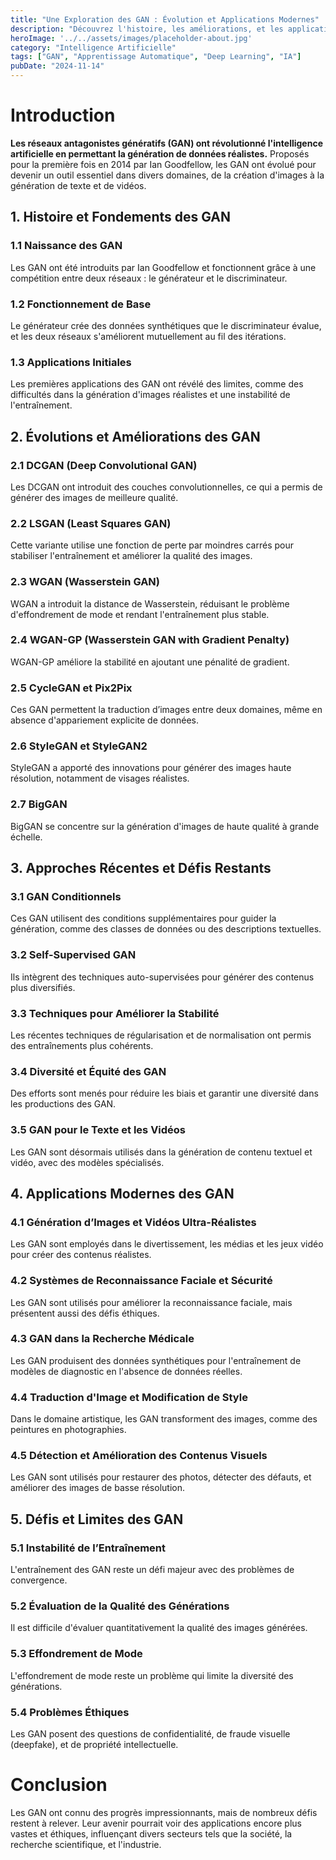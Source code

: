 ```yaml
---
title: "Une Exploration des GAN : Évolution et Applications Modernes"
description: "Découvrez l'histoire, les améliorations, et les applications des GAN dans le domaine de l'IA."
heroImage: '../../assets/images/placeholder-about.jpg'
category: "Intelligence Artificielle"
tags: ["GAN", "Apprentissage Automatique", "Deep Learning", "IA"]
pubDate: "2024-11-14"
---
```


# Introduction

**Les réseaux antagonistes génératifs (GAN) ont révolutionné l'intelligence artificielle en permettant la génération de données réalistes.** Proposés pour la première fois en 2014 par Ian Goodfellow, les GAN ont évolué pour devenir un outil essentiel dans divers domaines, de la création d'images à la génération de texte et de vidéos.

## 1. Histoire et Fondements des GAN

### 1.1 Naissance des GAN
Les GAN ont été introduits par Ian Goodfellow et fonctionnent grâce à une compétition entre deux réseaux : le générateur et le discriminateur.

### 1.2 Fonctionnement de Base
Le générateur crée des données synthétiques que le discriminateur évalue, et les deux réseaux s'améliorent mutuellement au fil des itérations.

### 1.3 Applications Initiales
Les premières applications des GAN ont révélé des limites, comme des difficultés dans la génération d'images réalistes et une instabilité de l'entraînement.

## 2. Évolutions et Améliorations des GAN

### 2.1 DCGAN (Deep Convolutional GAN)
Les DCGAN ont introduit des couches convolutionnelles, ce qui a permis de générer des images de meilleure qualité.

### 2.2 LSGAN (Least Squares GAN)
Cette variante utilise une fonction de perte par moindres carrés pour stabiliser l'entraînement et améliorer la qualité des images.

### 2.3 WGAN (Wasserstein GAN)
WGAN a introduit la distance de Wasserstein, réduisant le problème d'effondrement de mode et rendant l'entraînement plus stable.

### 2.4 WGAN-GP (Wasserstein GAN with Gradient Penalty)
WGAN-GP améliore la stabilité en ajoutant une pénalité de gradient.

### 2.5 CycleGAN et Pix2Pix
Ces GAN permettent la traduction d’images entre deux domaines, même en absence d'appariement explicite de données.

### 2.6 StyleGAN et StyleGAN2
StyleGAN a apporté des innovations pour générer des images haute résolution, notamment de visages réalistes.

### 2.7 BigGAN
BigGAN se concentre sur la génération d'images de haute qualité à grande échelle.

## 3. Approches Récentes et Défis Restants

### 3.1 GAN Conditionnels
Ces GAN utilisent des conditions supplémentaires pour guider la génération, comme des classes de données ou des descriptions textuelles.

### 3.2 Self-Supervised GAN
Ils intègrent des techniques auto-supervisées pour générer des contenus plus diversifiés.

### 3.3 Techniques pour Améliorer la Stabilité
Les récentes techniques de régularisation et de normalisation ont permis des entraînements plus cohérents.

### 3.4 Diversité et Équité des GAN
Des efforts sont menés pour réduire les biais et garantir une diversité dans les productions des GAN.

### 3.5 GAN pour le Texte et les Vidéos
Les GAN sont désormais utilisés dans la génération de contenu textuel et vidéo, avec des modèles spécialisés.

## 4. Applications Modernes des GAN

### 4.1 Génération d’Images et Vidéos Ultra-Réalistes
Les GAN sont employés dans le divertissement, les médias et les jeux vidéo pour créer des contenus réalistes.

### 4.2 Systèmes de Reconnaissance Faciale et Sécurité
Les GAN sont utilisés pour améliorer la reconnaissance faciale, mais présentent aussi des défis éthiques.

### 4.3 GAN dans la Recherche Médicale
Les GAN produisent des données synthétiques pour l'entraînement de modèles de diagnostic en l'absence de données réelles.

### 4.4 Traduction d'Image et Modification de Style
Dans le domaine artistique, les GAN transforment des images, comme des peintures en photographies.

### 4.5 Détection et Amélioration des Contenus Visuels
Les GAN sont utilisés pour restaurer des photos, détecter des défauts, et améliorer des images de basse résolution.

## 5. Défis et Limites des GAN

### 5.1 Instabilité de l’Entraînement
L'entraînement des GAN reste un défi majeur avec des problèmes de convergence.

### 5.2 Évaluation de la Qualité des Générations
Il est difficile d'évaluer quantitativement la qualité des images générées.

### 5.3 Effondrement de Mode
L'effondrement de mode reste un problème qui limite la diversité des générations.

### 5.4 Problèmes Éthiques
Les GAN posent des questions de confidentialité, de fraude visuelle (deepfake), et de propriété intellectuelle.

# Conclusion

Les GAN ont connu des progrès impressionnants, mais de nombreux défis restent à relever. Leur avenir pourrait voir des applications encore plus vastes et éthiques, influençant divers secteurs tels que la société, la recherche scientifique, et l'industrie.
```